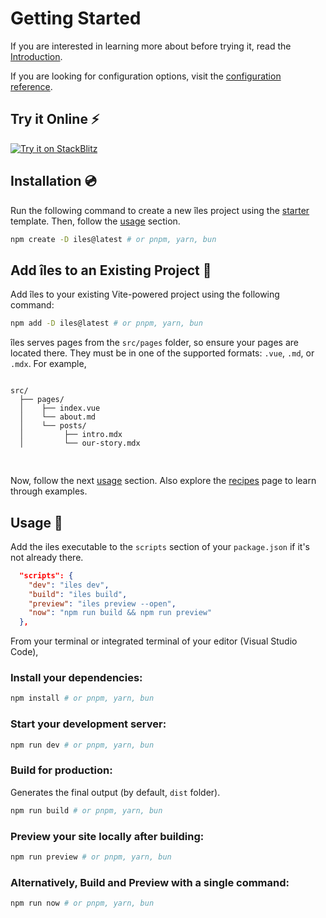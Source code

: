 [introduction]: /guide/introduction
[configuration reference]: /config
[starter]: https://github.com/ElMassimo/create-iles
[recipes]: /recipes

# Getting Started

If you are interested in learning more about <Iles/> before trying it, read the [Introduction].

If you are looking for configuration options, visit the [configuration reference].

## Try it Online ⚡️


<p>
  <a href="https://stackblitz.com/fork/iles?file=src%2Fcomponents%2FWelcome.vue" rel="noreferrer" target="_blank"><img src={stackblitzSrc} alt="Try it on StackBlitz"/></a>
</p>

## Installation 💿

Run the following command to create a new îles project using the [starter] template. Then, follow the [usage](#usage) section.

```bash
npm create -D iles@latest # or pnpm, yarn, bun
```

## Add îles to an Existing Project 💙 

Add îles to your existing Vite-powered project using the following command:

```bash
npm add -D iles@latest # or pnpm, yarn, bun
```

îles serves pages from the `src/pages` folder, so ensure your pages are located there. They must be in one of the supported formats: `.vue`, `.md`, or `.mdx`. For example,

<div class="language-tree">
<pre class="code">
<code>
<kbd class="-ml-2">src/</kbd>
  ├── <kbd>pages/</kbd>
  │    ├── index.vue
  │    └── about.md 
  │    └── posts/
  │         ├── intro.mdx
  │         └── our-story.mdx
  
</code>
</pre>
</div>

Now, follow the next [usage](#usage) section. Also explore the [recipes] page to learn through examples.

## Usage 🚀

Add the iles executable to the `scripts` section of your `package.json` if it's not already there.

```json
  "scripts": {
    "dev": "iles dev",
    "build": "iles build",
    "preview": "iles preview --open",
    "now": "npm run build && npm run preview"
  },
```

From your terminal or integrated terminal of your editor (Visual Studio Code),

### Install your dependencies:

```bash
npm install # or pnpm, yarn, bun
```

### Start your development server:

```bash
npm run dev # or pnpm, yarn, bun
```

### Build for production:

Generates the final output (by default, `dist` folder).

```bash
npm run build # or pnpm, yarn, bun
```

### Preview your site locally after building:

```bash
npm run preview # or pnpm, yarn, bun
```

### Alternatively, Build and Preview with a single command:

```bash
npm run now # or pnpm, yarn, bun
```

<Contact/>
